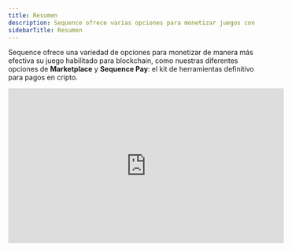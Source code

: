 ```yaml
---
title: Resumen
description: Sequence ofrece varias opciones para monetizar juegos con blockchain, como marketplaces de marca blanca y Sequence Pay.
sidebarTitle: Resumen
---
```


Sequence ofrece una variedad de opciones para monetizar de manera más efectiva su juego habilitado para blockchain, como nuestras diferentes opciones de **Marketplace** y **Sequence Pay**: el kit de herramientas definitivo para pagos en cripto.

<Frame>
  <iframe width="560" height="315" src="https://www.youtube.com/embed/iJvANERhppM?si=MD8Jkl2p6-oVJzaY" title="Reproductor de video de YouTube" frameBorder="0" allow="accelerometer; autoplay; clipboard-write; encrypted-media; gyroscope; picture-in-picture; web-share" referrerPolicy="strict-origin-when-cross-origin" allowFullScreen />
</Frame>

## Sequence Pay
Sequence Pay resuelve la complejidad de manejar pagos multicurrencia, swaps, on-ramps y transacciones en juegos blockchain, marketplaces, launchpads y más. La solución introduce métodos y flujos de interfaz de usuario simplificados en el Web SDK para la web, integraciones directas con motores de juego vía nuestros SDKs de Unity y Unreal, así como APIs para Sequence Smart Swaps.
- [Smart Swap](/sdk/web/guides/smart-swaps) con Sequence permite intercambiar monedas en los wallets de los jugadores por otra moneda en la misma cadena. Los desarrolladores pueden definir la moneda objetivo y Sequence se encarga de todo, incluyendo la interfaz y el flujo a través de Web SDK, así como una suite de [APIs](/api-references/infrastructure/overview). El poder radica en aprovechar los Sequence Wallets, donde podemos detectar automáticamente la moneda correcta para intercambiar y agrupar las transacciones para simplificar la experiencia del usuario. ¡Despídase de las transacciones `approve` y `transfer` por separado!
- Compre un token ERC721 o ERC1155 a través de [Sequence Checkout](/sdk/web/guides/checkout) usando un contrato de venta primaria o secundaria, como un marketplace, con las siguientes opciones de pago:
  - Comprar con cualquier criptomoneda en el wallet.
  - Transfiera fondos desde otro wallet a un Sequence wallet y realice la compra.
  - Pagar usando una tarjeta de crédito o débito, que detectará automáticamente el proveedor correcto según la región, la red y la moneda.
  - Pagar con otra criptomoneda en un wallet realizando un swap automático y la compra.
- [On-ramp](/sdk/web/guides/on-ramp) con Sequence para comprar criptomonedas con tarjeta de crédito o débito usando un proveedor como Transak en [Unity](/sdk/unity/monetization/onboard-user-funds), [Unreal](/es/sdk/unreal/monetization/onboard-user-funds) o [Web](/sdk/web/guides/on-ramp).